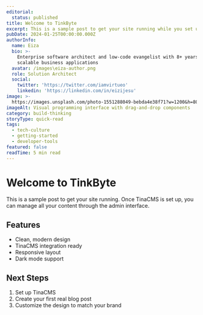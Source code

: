 ```yaml
---
editorial:
  status: published
title: Welcome to TinkByte
excerpt: This is a sample post to get your site running while you set up TinaCMS.
pubDate: 2024-01-25T00:00:00.000Z
authorInfo:
  name: Eiza
  bio: >-
    Enterprise software architect and low-code evangelist with 8+ years building
    scalable business applications
  avatar: /images\eiza-author.png
  role: Solution Architect
  social:
    twitter: 'https://twitter.com/iamvirtueo'
    linkedin: 'https://linkedin.com/in/eizijesu'
image: >-
  https://images.unsplash.com/photo-1551288049-bebda4e38f71?w=1200&h=800&fit=crop
imageAlt: Visual programming interface with drag-and-drop components
category: build-thinking
storyType: quick-read
tags:
  - tech-culture
  - getting-started
  - developer-tools
featured: false
readTime: 5 min read
---
```


# Welcome to TinkByte

This is a sample post to get your site running. Once TinaCMS is set up, you can manage all your content through the admin interface.

## Features

* Clean, modern design
* TinaCMS integration ready
* Responsive layout
* Dark mode support

## Next Steps

1. Set up TinaCMS
2. Create your first real blog post
3. Customize the design to match your brand
